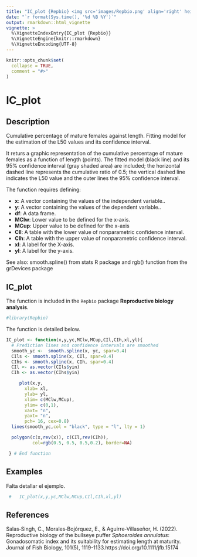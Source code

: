 ---
title: "IC_plot {Repbio} <img src='images/Repbio.png' align='right' height='20%' width='20%'/>"
date: "`r format(Sys.time(), '%d %B %Y')`"
output: rmarkdown::html_vignette
vignette: >
  %\VignetteIndexEntry{IC_plot {Repbio}}
  %\VignetteEngine{knitr::rmarkdown}
  %\VignetteEncoding{UTF-8}
---

```{r, include = FALSE}
knitr::opts_chunk$set(
  collapse = TRUE,
  comment = "#>"
)
```

# IC_plot

## Description

Cumulative percentage of mature females against length. Fitting model for the
estimation of the L50 values and its confidence interval.

It returs a graphic representation of the cumulative percentage of mature 
females as a function of length (points). The fitted model (black line) and its  
95% confidence interval (gray shaded area) are included; the horizontal dashed
line represents the cumulative ratio of 0.5; the vertical dashed line indicates
the L50 value and the outer lines the 95% confidence interval.

The function requires defining:


 * **x**: A vector containing the values of the independent variable.. 
 * **y**: A vector containing the values of the dependent variable.. 
 * **df**: A data frame. 
 * **MClw**: Lower value to be defined for the x-axis.
 * **MCup**: Upper value to be defined for the x-axis
 * **CIl**: A table with the lower value of nonparametric confidence interval.
 * **CIh**: A table with the upper value of nonparametric confidence interval.
 * **xl**: A label for the X-axis. 
 * **yl**: A label for the y-axis.
 

See also: smooth.spline() from stats R package and rgb() function from the grDevices package


## IC_plot

The function is included in the `Repbio` package **Reproductive biology analysis**.


```{r setup}
#library(Repbio)
```


The function is detailed below.

```{r, warning=FALSE, message=FALSE}
IC_plot <- function(x,y,yc,MClw,MCup,CIl,CIh,xl,yl){
  # Prediction lines and confidence intervals are smoothed
  smooth_yc <-  smooth.spline(x, yc, spar=0.4)
  CIls <- smooth.spline(x, CIl, spar=0.4)
  CIhs <- smooth.spline(x, CIh, spar=0.4)
  CIl <- as.vector(CIls$yin)
  CIh <- as.vector(CIhs$yin)

     plot(x,y,
       xlab= xl,
       ylab= yl,
       xlim= c(MClw,MCup),
       ylim= c(0,1),
       xaxt= "n",
       yaxt= "n",
       pch= 16, cex=0.8)
  lines(smooth_yc,col = "black", type = "l", lty = 1)

  polygon(c(x,rev(x)), c(CIl,rev(CIh)),
          col=rgb(0.5, 0.5, 0.5,0.2), border=NA)

 } # End function
```


## Examples

Falta detallar el ejemplo.

```{r, warning=FALSE, message=FALSE, results='asis'}
 #   IC_plot(x,y,yc,MClw,MCup,CIl,CIh,xl,yl)
```


## References

Salas‐Singh, C., Morales‐Bojórquez, E., & Aguirre‐Villaseñor, H. (2022). Reproductive biology of the bullseye puffer *Sphoeroides annulatus*: Gonadosomatic index and its suitability for estimating length at maturity. Journal of Fish Biology, 101(5), 1119-1133.https://doi.org/10.1111/jfb.15174


